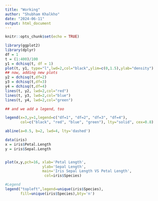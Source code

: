 ```yaml
---
title: "Working"
author: "Shubham Khalkho"
date: "2024-06-11"
output: html_document
---
```


```r
knitr::opts_chunk$set(echo = TRUE)
```

```r
library(ggplot2)
library(dplyr)
df = 1
t = (1:400)/100
y1 = dchisq(t, df = 1)
plot(t, y1, type="l",lwd=2,col="black",ylim=c(0,1.5),ylab="density")
## now, adding new plots
y2 = dchisq(t,df=2)
y3 = dchisq(t,df=3)
y4 = dchisq(t,df=4)
lines(t, y2, lwd=2,col="red")
lines(t, y3, lwd=2,col="blue")
lines(t, y4, lwd=2,col="green")

## and we add a legend, too

legend(x=3,y=1,legend=c("df=1", "df=2", "df=3", "df=4"),
       col=c("black", "red", "blue", "green"), lty="solid", cex=0.8)

abline(a=0.5, b=2, lwd=4, lty='dashed')
```

```r
data(iris)
x = iris$Petal.Length
y = iris$Sepal.Length


plot(x,y,pch=16, xlab='Petal Length',
                 ylab='Sepal Length',
                 main='Iris Sepal Length VS Petal Length',
                  col=iris$Species)

#Legend
legend("topleft",legend=unique(iris$Species),
       fill=unique(iris$Species),bty='n')
```

```r

```
